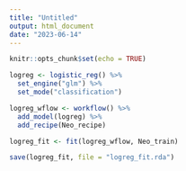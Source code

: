 ```yaml
---
title: "Untitled"
output: html_document
date: "2023-06-14"
---
```


```r
knitr::opts_chunk$set(echo = TRUE)
```

```r
logreg <- logistic_reg() %>%
  set_engine("glm") %>% 
  set_mode("classification")

logreg_wflow <- workflow() %>%
  add_model(logreg) %>%
  add_recipe(Neo_recipe)

logreg_fit <- fit(logreg_wflow, Neo_train)

save(logreg_fit, file = "logreg_fit.rda")
```
